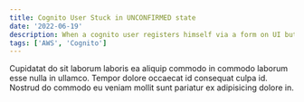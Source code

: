 ```yaml
---
title: Cognito User Stuck in UNCONFIRMED state
date: '2022-06-19'
description: When a cognito user registers himself via a form on UI but doesn't verify the email or the phone the first time. When same user returns and registers himself and you make a signup request you get an error.
tags: ['AWS', 'Cognito']
---
```


Cupidatat do sit laborum laboris ea aliquip commodo in commodo laborum esse nulla in ullamco. Tempor dolore occaecat id consequat culpa id. Nostrud do commodo eu veniam mollit sunt pariatur ex adipisicing dolore in.

